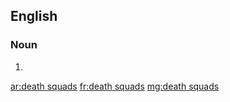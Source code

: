 ==English==

===Noun===
{{head|en|noun plural form}}

# {{plural of|death squad|lang=en}}

[[ar:death squads]]
[[fr:death squads]]
[[mg:death squads]]